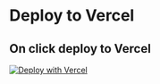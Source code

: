 # Deploy to Vercel

## On click deploy to Vercel

[![Deploy with Vercel](https://vercel.com/button)](https://vercel.com/new/clone?repository-url=https%3A%2F%2Fgithub.com%2Fpenxio%2Fpenx&env=DATABASE_URL&project-name=penx&repository-name=penx&root-directory=apps%2Fweb&install-command=pnpm%20install&build-command=npx%20turbo%20run%20build%20--filter%3Ddb%20&%20npx%20turbo%20run%20build%20--filter=web...&ignore-command=npx%20turbo-ignore)
